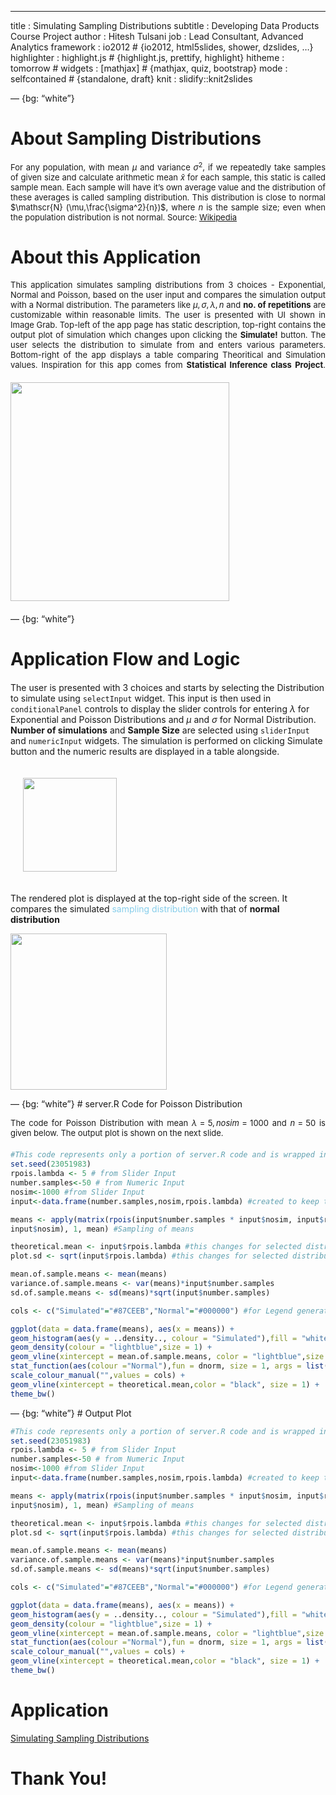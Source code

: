 ---
title       : Simulating Sampling Distributions
subtitle    : Developing Data Products Course Project
author      : Hitesh Tulsani
job         : Lead Consultant, Advanced Analytics
framework   : io2012   # {io2012, html5slides, shower, dzslides, ...}
highlighter : highlight.js  # {highlight.js, prettify, highlight}
hitheme     : tomorrow      # 
widgets     : [mathjax]            # {mathjax, quiz, bootstrap}
mode        : selfcontained # {standalone, draft}
knit        : slidify::knit2slides

--- {bg: "white"}

# About Sampling Distributions

<p style="text-align:justify; font-size:13px; margin:0px 0 20px 0"> For any population, with mean $\mu$ and variance $\sigma^2$, if we repeatedly take samples of given size and calculate arithmetic mean $\bar x$ for each sample, this static is called sample mean. Each sample will have it's own average value and the distribution of these averages is called sampling distribution. This distribution is close to normal $\mathscr{N} (\mu,\frac{\sigma^2}{n})$, where $n$ is the sample size; even when the population distribution is not normal. Source: <a href="http://en.wikipedia.org/wiki/Sampling_distribution">Wikipedia</a></p>

# About this Application

<p style="text-align:justify; font-size:13px; margin:10px 0 20px 0"> This application simulates sampling distributions from 3 choices - Exponential, Normal and Poisson, based on the user input and compares the simulation output with a Normal distribution. The parameters like $\mu, \sigma, \lambda, n$ and <strong>no. of repetitions</strong> are customizable within reasonable limits. The user is presented with UI shown in Image Grab. Top-left of the app page has static description, top-right contains the output plot of simulation which changes upon clicking the <strong>Simulate!</strong> button. The user selects the distribution to simulate from and enters various parameters. Bottom-right of the app displays a table comparing Theoritical and Simulation values. Inspiration for this app comes from <strong>Statistical Inference class Project</strong>.
<img style="margin: 20px 0px 0px 0px" class=center  src=./assets/img/ui.png height=350></img>
</p>


--- {bg: "white"}


# Application Flow and Logic

<p style="text-align:justify; font-size:13px; margin:10px 0 20px 0"> The user is presented with 3 choices and starts by selecting the Distribution to simulate using <code>selectInput</code> widget. This input is then used in <code>conditionalPanel</code> controls to display the slider controls for entering $\lambda$ for Exponential and Poisson Distributions and $\mu$ and $\sigma$ for Normal Distribution. <strong>Number of simulations</strong> and <strong>Sample Size</strong> are selected using <code>sliderInput</code> and <code>numericInput</code> widgets. The simulation is performed on clicking Simulate button and the numeric results are displayed in a table alongside. 

<img style="margin: 20px 20px 20px 20px" class=center src=./assets/img/inputs.png height=150></img> 

The rendered plot is displayed at the top-right side of the screen. It compares the simulated <span style="color: #87CEEB">sampling distribution</span> with that of <strong>normal distribution </strong> 

<img class=center src=./assets/img/plot.png height=250></img>

</p>



--- {bg: "white"}
# server.R Code for Poisson Distribution

<p style="text-align:justify; font-size:13px; margin:10px 0 20px 0"> 
The code for Poisson Distribution with mean $\lambda = 5, nosim = 1000$ and $n = 50$ is given below. The output plot is shown on the next slide.</p>

```r
#This code represents only a portion of server.R code and is wrapped in renderPlot function
set.seed(23051983)
rpois.lambda <- 5 # from Slider Input
number.samples<-50 # from Numeric Input
nosim<-1000 #from Slider Input
input<-data.frame(number.samples,nosim,rpois.lambda) #created to keep the code intact

means <- apply(matrix(rpois(input$number.samples * input$nosim, input$rpois.lambda),
input$nosim), 1, mean) #Sampling of means

theoretical.mean <- input$rpois.lambda #this changes for selected distribution
plot.sd <- sqrt(input$rpois.lambda) #this changes for selected distribution

mean.of.sample.means <- mean(means)
variance.of.sample.means <- var(means)*input$number.samples
sd.of.sample.means <- sd(means)*sqrt(input$number.samples)

cols <- c("Simulated"="#87CEEB","Normal"="#000000") #for Legend generation

ggplot(data = data.frame(means), aes(x = means)) +
geom_histogram(aes(y = ..density.., colour = "Simulated"),fill = "white",binwidth=0.1) +
geom_density(colour = "lightblue",size = 1) +
geom_vline(xintercept = mean.of.sample.means, color = "lightblue",size = 1.5) +
stat_function(aes(colour ="Normal"),fun = dnorm, size = 1, args = list(mean = theoretical.mean,sd =   (plot.sd/sqrt(input$number.samples)))) +
scale_colour_manual("",values = cols) +
geom_vline(xintercept = theoretical.mean,color = "black", size = 1) +
theme_bw()


```


--- {bg: "white"}
# Output Plot

```r
#This code represents only a portion of server.R code and is wrapped in renderPlot function in server.R
set.seed(23051983)
rpois.lambda <- 5 # from Slider Input
number.samples<-50 # from Numeric Input
nosim<-1000 #from Slider Input
input<-data.frame(number.samples,nosim,rpois.lambda) #created to keep the code intact

means <- apply(matrix(rpois(input$number.samples * input$nosim, input$rpois.lambda),
input$nosim), 1, mean) #Sampling of means

theoretical.mean <- input$rpois.lambda #this changes for selected distribution
plot.sd <- sqrt(input$rpois.lambda) #this changes for selected distribution

mean.of.sample.means <- mean(means)
variance.of.sample.means <- var(means)*input$number.samples
sd.of.sample.means <- sd(means)*sqrt(input$number.samples)

cols <- c("Simulated"="#87CEEB","Normal"="#000000") #for Legend generation

ggplot(data = data.frame(means), aes(x = means)) +
geom_histogram(aes(y = ..density.., colour = "Simulated"),fill = "white",binwidth=0.1) +
geom_density(colour = "lightblue",size = 1) +
geom_vline(xintercept = mean.of.sample.means, color = "lightblue",size = 1.5) +
stat_function(aes(colour ="Normal"),fun = dnorm, size = 1, args = list(mean = theoretical.mean,sd =   (plot.sd/sqrt(input$number.samples)))) +
scale_colour_manual("",values = cols) +
geom_vline(xintercept = theoretical.mean,color = "black", size = 1) +
theme_bw()


```

# Application

[Simulating Sampling Distributions](http://hiteshtulsani.shinyapps.io/Simulating-Sampling-Distributions)

# Thank You!

